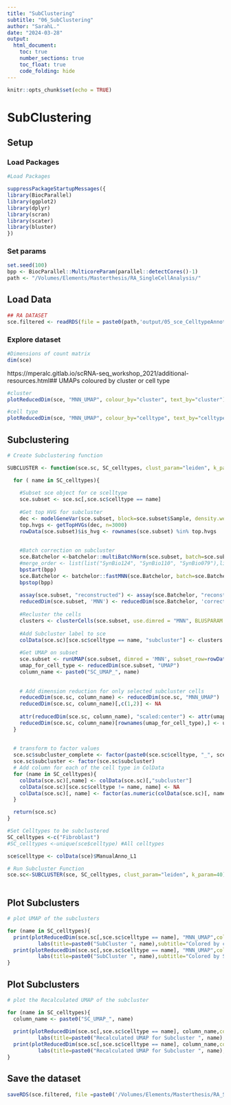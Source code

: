 ```yaml
---
title: "SubClustering"
subtitle: "06_SubClustering"
author: "SarahL."
date: "2024-03-28"
output: 
  html_document:
    toc: true
    number_sections: true   
    toc_float: true
    code_folding: hide
---
```


```r
knitr::opts_chunk$set(echo = TRUE)
```


# SubClustering

## Setup

### Load Packages

```r
#Load Packages

suppressPackageStartupMessages({
library(BiocParallel)
library(ggplot2)
library(dplyr)
library(scran)
library(scater)
library(bluster)
})

```

### Set params

```r
set.seed(100)
bpp <- BiocParallel::MulticoreParam(parallel::detectCores()-1)
path <- "/Volumes/Elements/Masterthesis/RA_SingleCellAnalysis/"
```


## Load Data

```r
## RA DATASET
sce.filtered <- readRDS(file = paste0(path,'output/05_sce_CelltypeAnnotation.rds'))

```


### Explore dataset

```r
#Dimensions of count matrix
dim(sce)
```

https://mperalc.gitlab.io/scRNA-seq_workshop_2021/additional-resources.html## UMAPs coloured by cluster or cell type

```r
#cluster
plotReducedDim(sce, "MNN_UMAP", colour_by="cluster", text_by="cluster") +labs(title="UMAP colored by clusters",subtitle = "UMAP of all integrated datasets")

#cell type
plotReducedDim(sce, "MNN_UMAP", colour_by="celltype", text_by="celltype") +labs(title="UMAP colored by Cell type ",subtitle = "UMAP of all integrated datasets")

```

## Subclustering

```r
# Create Subclustering function

SUBCLUSTER <- function(sce.sc, SC_celltypes, clust_param="leiden", k_param=50){

  for ( name in SC_celltypes){
  
    #Subset sce object for ce scelltype
    sce.subset <- sce.sc[,sce.sc$celltype == name]
    
    #Get top HVG for subcluster
    dec <- modelGeneVar(sce.subset, block=sce.subset$Sample, density.weights=FALSE)
    top.hvgs <- getTopHVGs(dec, n=3000)
    rowData(sce.subset)$is_hvg <- rownames(sce.subset) %in% top.hvgs
  
    
    #Batch correction on subcluster
    sce.Batchelor <-batchelor::multiBatchNorm(sce.subset, batch=sce.subset$Sample, subset.row = rownames(sce.subset)[rowData(sce.subset)[["is_hvg"]]], normalize.all=TRUE, BPPARAM = bpp)
    #merge_order <- list(list("SynBio124", "SynBio110", "SynBio079"),list("SynBio121"),list("SynBio023"))
    bpstart(bpp)
    sce.Batchelor <- batchelor::fastMNN(sce.Batchelor, batch=sce.Batchelor$Sample, prop.k=0.05,  subset.row = rownames(sce.Batchelor)[rowData(sce.Batchelor)[["is_hvg"]]], correct.all=TRUE,BPPARAM = bpp)#merge.order = merge_order,
    bpstop(bpp)
    
    assay(sce.subset, "reconstructed") <- assay(sce.Batchelor, "reconstructed")
    reducedDim(sce.subset, 'MNN') <- reducedDim(sce.Batchelor, 'corrected')
    
    #Recluster the cells 
    clusters <- clusterCells(sce.subset, use.dimred = "MNN", BLUSPARAM = SNNGraphParam(k= k_param,cluster.fun= clust_param))
    
    #Add Subcluster label to sce
    colData(sce.sc)[sce.sc$celltype == name, "subcluster"] <- clusters
  
    #Get UMAP on subset
    sce.subset <- runUMAP(sce.subset, dimred = 'MNN', subset_row=rowData(sce.subset)$is_hvg, min_dist = 0.1)
    umap_for_cell_type <- reducedDim(sce.subset, "UMAP")
    column_name <- paste0("SC_UMAP_", name)
  
  
    # Add dimension reduction for only selected subcluster cells
    reducedDim(sce.sc, column_name) <- reducedDim(sce.sc, "MNN_UMAP")
    reducedDim(sce.sc, column_name)[,c(1,2)] <- NA
  
    attr(reducedDim(sce.sc, column_name), "scaled:center") <- attr(umap_for_cell_type, "scaled:center")
    reducedDim(sce.sc, column_name)[rownames(umap_for_cell_type),] <- umap_for_cell_type
  }
    
  
  # transform to factor values
  sce.sc$subcluster_complete <- factor(paste0(sce.sc$celltype, "_", sce.sc$subcluster))
  sce.sc$subcluster <- factor(sce.sc$subcluster)
  # Add column for each of the cell type in ColData
  for (name in SC_celltypes){
    colData(sce.sc)[,name] <- colData(sce.sc)[,"subcluster"]
    colData(sce.sc)[sce.sc$celltype != name, name] <- NA
    colData(sce.sc)[, name] <- factor(as.numeric(colData(sce.sc)[, name]))
  }

  return(sce.sc)
}
```

```r

#Set Celltypes to be subclustered
SC_celltypes <-c("Fibroblast")
#SC_celltypes <-unique(sce$celltype) #All celltypes

sce$celltype <- colData(sce)$ManualAnno_L1

# Run Subcluster Function
sce.sc<-SUBCLUSTER(sce, SC_celltypes, clust_param="leiden", k_param=40)
  
```

## Plot Subclusters

```r
# plot UMAP of the subclusters

for (name in SC_celltypes){
  print(plotReducedDim(sce.sc[,sce.sc$celltype == name], "MNN_UMAP",colour_by = "subcluster", text_by="subcluster") +
          labs(title=paste0("SubCluster ", name),subtitle="Colored by clustering"))
  print(plotReducedDim(sce.sc[,sce.sc$celltype == name], "MNN_UMAP",colour_by = "Sample") +
          labs(title=paste0("SubCluster ", name),subtitle="Colored by Sample"))
}

```

## Plot Subclusters

```r
# plot the Recalculated UMAP of the subcluster

for (name in SC_celltypes){
  column_name <- paste0("SC_UMAP_", name)
  
  print(plotReducedDim(sce.sc[,sce.sc$celltype == name], column_name,colour_by = "subcluster",text_by="subcluster") +
          labs(title=paste0("Recalculated UMAP for Subcluster ", name),subtitle="Colored by clustering"))
  print(plotReducedDim(sce.sc[,sce.sc$celltype == name], column_name,colour_by = "Sample") +
          labs(title=paste0("Recalculated UMAP for Subcluster ", name),subtitle="Colored by Sample"))
}

```


## Save the dataset

```r
saveRDS(sce.filtered, file =paste0('/Volumes/Elements/Masterthesis/RA_SingleCellAnalysis/output/','06_sce_SubClustering.rds'))
```
